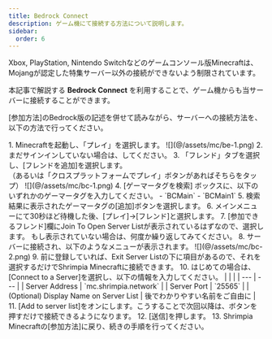 ```yaml
---
title: Bedrock Connect
description: ゲーム機にて接続する方法について説明します。
sidebar:
  order: 6
---
```



Xbox, PlayStation, Nintendo Switchなどのゲームコンソール版Minecraftは、Mojangが認定した特集サーバー以外の接続ができないよう制限されています。

本記事で解説する **Bedrock Connect** を利用することで、ゲーム機からも当サーバーに接続することができます。

[参加方法]のBedrock版の記述を併せて読みながら、サーバーへの接続方法を、以下の方法で行ってください。

<Steps>
  1. Minecraftを起動し、「プレイ」を選択します。
    ![](@/assets/mc/be-1.png)
  2. まだサインインしていない場合は、してください。
  3. 「フレンド」タブを選択し、[フレンドを追加]を選択します。<br/>（あるいは「クロスプラットフォームでプレイ」ボタンがあればそちらをタップ）
    ![](@/assets/mc/bc-1.png)
  4. [ゲーマータグを検索] ボックスに、以下のいずれかのゲーマータグを入力してください。
      - `BCMain`
      - `BCMain1`
  5. 検索結果に表示されたゲーマータグの[追加]ボタンを選択します。
  6. メインメニューにて30秒ほど待機した後、[プレイ]→[フレンド]と選択します。
  7. [参加できるフレンド]欄にJoin To Open Server Listが表示されているはずなので、選択します。
    もし表示されていない場合は、何度か繰り返してみてください。
  8. サーバーに接続され、以下のようなメニューが表示されます。
    ![](@/assets/mc/bc-2.png)
  9. 前に登録していれば、Exit Server Listの下に項目があるので、それを選択するだけでShrimpia Minecraftに接続できます。
  10. はじめての場合は、[Connect to a Server]を選択し、以下の情報を入力してください。
      | | |
      | --- | --- |
      | Server Address | `mc.shrimpia.network` |
      | Server Port | `25565` |
      | (Optional) Display Name on Server List | 後でわかりやすい名前をご自由に |
  11. [Add to server list]をオンにします。こうすることで次回以降は、ボタンを押すだけで接続できるようになります。
  12. [送信]を押します。
  13. Shrimpia Minecraftの[参加方法]に戻り、続きの手順を行ってください。
</Steps>
